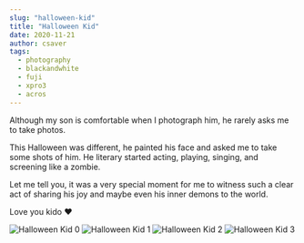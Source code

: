 ```yaml
---
slug: "halloween-kid"
title: "Halloween Kid"
date: 2020-11-21
author: csaver
tags:
  - photography
  - blackandwhite
  - fuji
  - xpro3
  - acros
---
```


Although my son is comfortable when I photograph him, he rarely asks me to take photos.

This Halloween was different, he painted his face and asked me to take some shots of him.
He literary started acting, playing, singing, and screening like a zombie.

Let me tell you, it was a very special moment for me to witness such a clear act of sharing his joy and maybe even his inner demons to the world.

Love you kido ❤️

![Halloween Kid 0](/images/halloween_2126_1200.jpg)
![Halloween Kid 1](/images/halloween_2127_1200.jpg)
![Halloween Kid 2](/images/halloween_2128_1200.jpg)
![Halloween Kid 3](/images/halloween_2129_1200.jpg)
